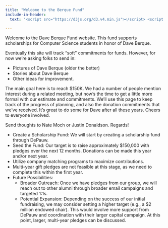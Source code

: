 ```yaml
---
title: "Welcome to the Berque Fund"
include-in-header:
  text: '<script src="https://d3js.org/d3.v4.min.js"></script> <script src="https://davidbanksnz.github.io/d3-thermometer/thermometer.min.js"></script>'

---
```


Welcome to the Dave Berque Fund website. This fund supports scholarships for Computer Science students in honor of Dave Berque.


::: {.callout-important}
Eventually this site will track "soft" commitments for funds.  However, for now we're asking folks to send in:

* Pictures of Dave Berque (older the better)
* Stories about Dave Berque
* Other ideas for improvement.


The main goal here is to reach $150K.  We had a number of people mention
interest during a related meeting, but now's the time to get a little more
formal with our estimate and commitments.  We'll use this page to keep track of
the progress of planning, and also the donation commitments that we've
received.  It's great to do some for Dave after all these years.  Cheers to
everyone involved.

Send thoughts to Nate Moch or Justin Donaldson.  Regards!


:::

::: {.grid}

::: {.g-col-2}
::: {#container}
:::
:::
::: {.g-col-1}
:::


::: {.g-col-9}


* Create a Scholarship Fund: We will start by creating a scholarship fund through DePauw.
* Seed the Fund: Our target is to raise approximately $150,000 with pledges over the next 12 months. Donations can be made this year and/or next year.
* Utilize company matching programs to maximize contributions.
* Multi-year gift pledges are not feasible at this stage, as we need to complete this within the first year.
* Future Possibilities:
  * Broader Outreach: Once we have pledges from our group, we will reach out to other alumni through broader email campaigns and targeted 1:1s.
  * Potential Expansion: Depending on the success of our initial fundraising, we may consider setting a higher target (e.g., a $2 million endowed chair).
  This would involve more support from DePauw and coordination with their larger capital campaign.
  At this point, larger, multi-year pledges can be discussed.


:::


:::



```{=html}
<script>
  var thermometer = new Thermometer({
    mercuryColor: "rgb(220, 180, 0)",
    width: 100,
    height: 300,
    bulbRadius: 20,
    tubeWidth: 30,
    borderWidth: 3,
  });



	var container = document.getElementById('container');
	thermometer.render(container, 15, 15, 150);
</script>
```



